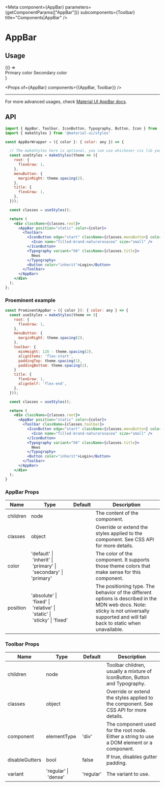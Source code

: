 

<Meta component={AppBar} parameters={getComponentParams(["AppBar"])} subcomponents={Toolbar} title="Components|AppBar" />

# AppBar

## Usage

<Preview>
  <Story name="AppBar colors">
    {() => <div>
      <AppBar color={"primary"} position={"static"}>
        <Toolbar>
          <Typography component={"h1"} variant={"h6"}>Primary color</Typography>
        </Toolbar>
      </AppBar>
      <AppBar color={"secondary"} position={"static"}>
        <Toolbar>
          <Typography component={"h1"} variant={"h6"}>Secondary color</Typography>
        </Toolbar>
      </AppBar>
    </div>}
  </Story>
</Preview>

<Props of={AppBar} components={{AppBar, Toolbar}} />

<Preview>
  <Story name="AppBar elevations">
    <ComponentWithLabel componentList={elevation} headingText={"Elevation"} />
  </Story>
</Preview>

---

For more advanced usages, check [Material UI AppBar docs](https://material-ui.com/components/app-bar/).

## API

```jsx highlight-line="2"
import { AppBar, Toolbar, IconButton, Typography, Button, Icon } from '@naturacosmeticos/natds-web';
import { makeStyles } from '@material-ui/styles'

const AppBarWrapper = ({ color }: { color: any }) => {

  // The makeStyles here is optional, you can use whichever css lib you want
  const useStyles = makeStyles(theme => ({
    root: {
      flexGrow: 1,
    },
    menuButton: {
      marginRight: theme.spacing(2),
    },
    title: {
      flexGrow: 1,
    },
  }));

  const classes = useStyles();

  return (
    <div className={classes.root}>
      <AppBar position="static" color={color}>
        <Toolbar>
          <IconButton edge="start" className={classes.menuButton} color="inherit" aria-label="menu">
            <Icon name="filled-brand-naturarosacea" size="small" />
          </IconButton>
          <Typography variant="h6" className={classes.title}>
            News
          </Typography>
          <Button color="inherit">Login</Button>
        </Toolbar>
      </AppBar>
    </div>
  );
};
```

### Proeminent example

```jsx
const ProminentAppBar = ({ color }): { color: any } => {
  const useStyles = makeStyles(theme => ({
    root: {
      flexGrow: 1,
    },
    menuButton: {
      marginRight: theme.spacing(2),
    },
    toolbar: {
      minHeight: 128 - theme.spacing(2),
      alignItems: 'flex-start',
      paddingTop: theme.spacing(1),
      paddingBottom: theme.spacing(1),
    }
    title: {
      flexGrow: 1,
      alignSelf: 'flex-end',
    },
  }));

  const classes = useStyles();

  return (
    <div className={classes.root}>
      <AppBar position="static" color={color}>
        <Toolbar className={classes.toolbar}>
          <IconButton edge="start" className={classes.menuButton} color="inherit" aria-label="menu">
            <Icon name="filled-brand-naturarosacea" size="small" />
          </IconButton>
          <Typography variant="h6" className={classes.title}>
            News
          </Typography>
          <Button color="inherit">Login</Button>
        </Toolbar>
      </AppBar>
    </div>
  );
}
```

### AppBar Props

| Name     | Type                                                                   | Default | Description                                                                                                                                                                            |
| -------- | ---------------------------------------------------------------------- | ------- | -------------------------------------------------------------------------------------------------------------------------------------------------------------------------------------- |
| children | node                                                                   |         | The content of the component.                                                                                                                                                          |
| classes  | object                                                                 |         | Override or extend the styles applied to the component. See CSS API for more details.                                                                                                  |
| color    | 'default' \| 'inherit' \| 'primary' \| 'secondary' \| 'primary'        |         | The color of the component. It supports those theme colors that make sense for this component.                                                                                         |
| position | 'absolute' \| 'fixed' \| 'relative' \| 'static' \| 'sticky' \| 'fixed' |         | The positioning type. The behavior of the different options is described in the MDN web docs. Note: sticky is not universally supported and will fall back to static when unavailable. |

### Toolbar Props

| Name           | Type                 | Default   | Description                                                                                |
| -------------- | -------------------- | --------- | ------------------------------------------------------------------------------------------ |
| children       | node                 |           | Toolbar children, usually a mixture of IconButton, Button and Typography.                  |
| classes        | object               |           | Override or extend the styles applied to the component. See CSS API for more details.      |
| component      | elementType          | 'div'     | The component used for the root node. Either a string to use a DOM element or a component. |
| disableGutters | bool                 | false     | If true, disables gutter padding.                                                          |
| variant        | 'regular' \| 'dense' | 'regular' | The variant to use.                                                                        |
